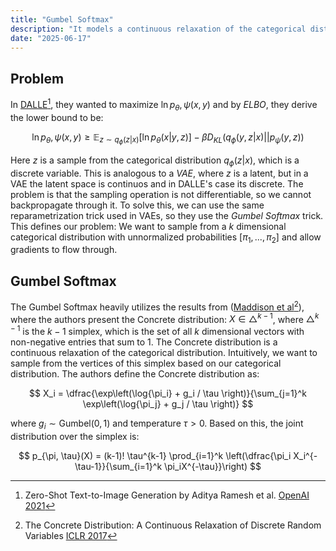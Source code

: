 ---
title: "Gumbel Softmax"
description: "It models a continuous relaxation of the categorical distribution, allowing for differentiable sampling."
date: "2025-06-17"
---

## Problem 

In [DALLE](https://arxiv.org/pdf/2102.12092)[^1], they wanted to maximize $\ln{p_{\theta}, \psi (x,y)}$ and by _ELBO_, they derive the lower bound to be:

$$\ln{p_{\theta}, \psi (x,y)} \geq \mathbb{E}_{z \sim q_{\phi}(z|x)}[\ln{p_{\theta}(x|y, z)}] - \beta D_{KL}(q_{\phi}(y,z|x)||p_{\psi}(y,z))$$

Here $z$ is a sample from the categorical distribution $q_{\phi}(z|x)$, which is a discrete variable.
This is analogous to a _VAE_, where $z$ is a latent, but in a VAE the latent space is continuos and in DALLE's case its discrete.
The problem is that the sampling operation is not differentiable, so we cannot backpropagate through it. To solve this, we can use the same reparametrization trick used in VAEs, so they use the _Gumbel Softmax_ trick.
This defines our problem: We want to sample from a $k$ dimensional categorical distribution with unnormalized probabilities $[{\pi}_1,...,{\pi}_2]$ and allow gradients to flow through.

## Gumbel Softmax

The Gumbel Softmax heavily utilizes the results from ([Maddison et al](https://arxiv.org/pdf/1611.00712.pdf)[^2]), where the authors present the Concrete distribution: 
$X \in \triangle^{k-1}$, where $\triangle^{k-1}$ is the $k-1$ simplex, which is the set of all $k$ dimensional vectors with non-negative entries that sum to 1. The Concrete distribution is a continuous relaxation of the categorical distribution.
Intuitively, we want to sample from the vertices of this simplex based on our categorical distribution.
The authors define the Concrete distribution as:

$$
X_i = \dfrac{\exp\left(\log{\pi_i} + g_i / \tau \right)}{\sum_{j=1}^k \exp\left(\log{\pi_j} + g_j / \tau \right)}
$$

where $g_i \sim \mathrm{Gumbel(0,1)}$ and temperature $\tau > 0$.
Based on this, the joint distribution over the simplex is: 

$$
p_{\pi, \tau}(X) = (k-1)! \tau^{k-1} \prod_{i=1}^k \left(\dfrac{\pi_i X_i^{-\tau-1}}{\sum_{i=1}^k \pi_iX^{-\tau}}\right)
$$


[^1]: Zero-Shot Text-to-Image Generation by Aditya Ramesh et al. [OpenAI 2021](https://arxiv.org/pdf/2102.12092.pdf)

[^2]: The Concrete Distribution: A Continuous Relaxation of Discrete Random Variables [ICLR 2017](https://arxiv.org/pdf/1611.00712.pdf)